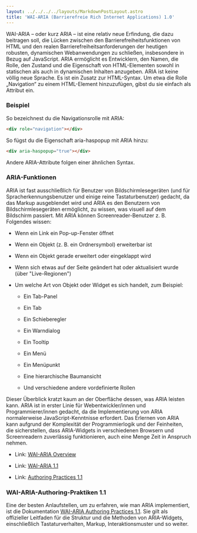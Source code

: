 ```yaml
---
layout: ../../../../layouts/MarkdownPostLayout.astro
title: 'WAI-ARIA (Barrierefreie Rich Internet Applications) 1.0'
---
```


WAI-ARIA – oder kurz ARIA – ist eine relativ neue Erfindung, die dazu beitragen soll, die Lücken
zwischen den Barrierefreiheitsfunktionen von HTML und den realen Barrierefreiheitsanforderungen
der heutigen robusten, dynamischen Webanwendungen zu schließen, insbesondere in Bezug auf JavaScript.
ARIA ermöglicht es Entwicklern, den Namen, die Rolle, den Zustand und die Eigenschaft von HTML-Elementen
sowohl in statischen als auch in dynamischen Inhalten anzugeben. ARIA ist keine völlig neue Sprache.
Es ist ein Zusatz zur HTML-Syntax. Um etwa die Rolle „Navigation“ zu einem HTML-Element hinzuzufügen,
gibst du sie einfach als Attribut ein.

### Beispiel

So bezeichnest du die Navigationsrolle mit ARIA:

```html
<div role="navigation"></div>
```

So fügst du die Eigenschaft aria-haspopup mit ARIA hinzu:

```html
<div aria-haspopup="true"></div>
```

Andere ARIA-Attribute folgen einer ähnlichen Syntax.

### ARIA-Funktionen

ARIA ist fast ausschließlich für Benutzer von Bildschirmlesegeräten (und für
Spracherkennungsbenutzer und einige reine Tastaturbenutzer) gedacht, da das
Markup ausgeblendet wird und ARIA es den Benutzern von Bildschirmlesegeräten
ermöglicht, zu wissen, was visuell auf dem Bildschirm passiert. Mit ARIA
können Screenreader-Benutzer z. B. Folgendes wissen:

- Wenn ein Link ein Pop-up-Fenster öffnet

- Wenn ein Objekt (z. B. ein Ordnersymbol) erweiterbar ist

- Wenn ein Objekt gerade erweitert oder eingeklappt wird

- Wenn sich etwas auf der Seite geändert hat oder aktualisiert wurde (über "Live-Regionen")

- Um welche Art von Objekt oder Widget es sich handelt, zum Beispiel:

  - Ein Tab-Panel

  - Ein Tab

  - Ein Schieberegler

  - Ein Warndialog

  - Ein Tooltip

  - Ein Menü

  - Ein Menüpunkt

  - Eine hierarchische Baumansicht

  - Und verschiedene andere vordefinierte Rollen

Dieser Überblick kratzt kaum an der Oberfläche dessen, was ARIA leisten kann.
ARIA ist in erster Linie für Webentwickler/innen und Programmierer/innen gedacht,
da die Implementierung von ARIA normalerweise JavaScript-Kenntnisse erfordert.
Das Erlernen von ARIA kann aufgrund der Komplexität der Programmierlogik und der
Feinheiten, die sicherstellen, dass ARIA-Widgets in verschiedenen Browsern und
Screenreadern zuverlässig funktionieren, auch eine Menge Zeit in Anspruch nehmen.

- Link: <a href="http://www.w3.org/WAI/intro/aria.php" target="_blank">
  WAI-ARIA Overview</a>

- Link: <a href="http://www.w3.org/TR/wai-aria/" target="_blank">
  WAI-ARIA 1.1</a>

- Link: <a href="https://www.w3.org/TR/wai-aria-practices-1.1/" target="_blank">
  Authoring Practices 1.1</a>

### WAI-ARIA-Authoring-Praktiken 1.1

Eine der besten Anlaufstellen, um zu erfahren, wie man ARIA implementiert, ist die
Dokumentation <a href="https://www.w3.org/TR/wai-aria-practices-1.1/" target="_blank">
WAI-ARIA Authoring Practices 1.1</a>. Sie gilt als offizieller Leitfaden für die
Struktur und die Methoden von ARIA-Widgets, einschließlich Tastaturverhalten,
Markup, Interaktionsmuster und so weiter.
